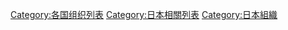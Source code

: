 [[Category:各国组织列表|Category:各国组织列表]]
[[Category:日本相關列表|Category:日本相關列表]]
[[Category:日本組織|Category:日本組織]]